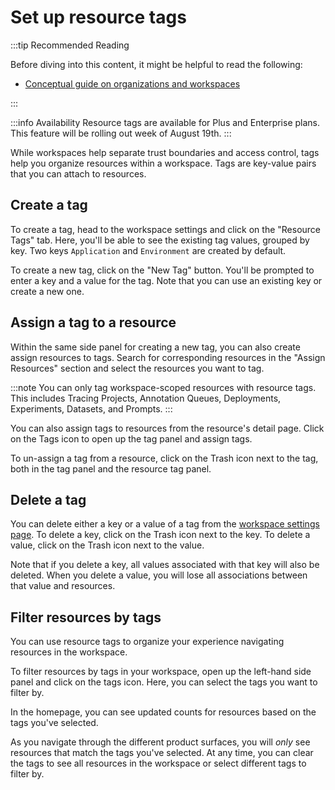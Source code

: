 # Set up resource tags

:::tip Recommended Reading

Before diving into this content, it might be helpful to read the following:

- [Conceptual guide on organizations and workspaces](../../concepts/admin)

:::

:::info Availability
Resource tags are available for Plus and Enterprise plans.
This feature will be rolling out week of August 19th.
:::

While workspaces help separate trust boundaries and access control, tags help you organize resources within a workspace. Tags are key-value pairs that you can attach to resources.

## Create a tag

To create a tag, head to the workspace settings and click on the "Resource Tags" tab.
Here, you'll be able to see the existing tag values, grouped by key. Two keys `Application` and `Environment` are created by default.

To create a new tag, click on the "New Tag" button. You'll be prompted to enter a key and a value for the tag. Note that you can use an existing key or create a new one.

## Assign a tag to a resource

Within the same side panel for creating a new tag, you can also create assign resources to tags. Search for corresponding resources in the "Assign Resources" section and select the resources you want to tag.

:::note
You can only tag workspace-scoped resources with resource tags. This includes Tracing Projects, Annotation Queues, Deployments, Experiments, Datasets, and Prompts.
:::

You can also assign tags to resources from the resource's detail page. Click on the Tags icon to open up the tag panel and assign tags.

To un-assign a tag from a resource, click on the Trash icon next to the tag, both in the tag panel and the resource tag panel.

## Delete a tag

You can delete either a key or a value of a tag from the [workspace settings page](https://smith.langchain.com/settings/workspaces/resource_tags). To delete a key, click on the Trash icon next to the key. To delete a value, click on the Trash icon next to the value.

Note that if you delete a key, all values associated with that key will also be deleted. When you delete a value, you will lose all associations between that value and resources.

## Filter resources by tags

You can use resource tags to organize your experience navigating resources in the workspace.

To filter resources by tags in your workspace, open up the left-hand side panel and click on the tags icon. Here, you can select the tags you want to filter by.

In the homepage, you can see updated counts for resources based on the tags you've selected.

As you navigate through the different product surfaces, you will _only_ see resources that match the tags you've selected. At any time, you can clear the tags to see all resources in the workspace or select different tags to filter by.
